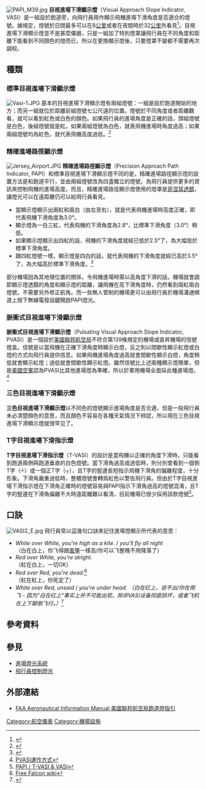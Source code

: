 [[File:PAPI_M39.jpg|thumb]]
{{noteTA
|T=zh:目視進場下滑顯示燈;zh-tw:目視進場下滑顯示燈;zh-hk:目視進場下滑顯示燈;zh-cn:目视进近坡度指示器;
|1=zh:目視進場下滑顯示燈;zh-tw:目視進場下滑顯示燈;zh-hk:目視進場下滑顯示燈;zh-cn:目视进近坡度指示器;
|2=zh:精確進場路徑顯示燈;zh-tw:精確進場路徑顯示燈;zh-hk:精確進場路徑顯示燈;zh-cn:精密进近轨迹指示器
|3=zh:進場;zh-tw:進場;zh-hk:進場;zh-cn:进近;
}}
'''目視進場下滑顯示燈'''（Visual Approach Slope Indicator, VASI）是一組設於跑道旁，向飛行員用作顯示飛機進場下滑角度是否適合的燈號。據規定，燈號於日間最多可以在8[[公里|公里]]或者在夜間時於32[[公里|公里]]外看見<ref>{{Cite web |url=http://www.flightlight.com/airportlighting/4.0/4.0.html |title=PAPI生產商對可見度的說明 |access-date=2009-03-07 |archive-url=https://web.archive.org/web/20120104222852/http://www.flightlight.com/airportlighting/4.0/4.0.html |archive-date=2012-01-04 |dead-url=yes }}</ref>。目視進場下滑顯示燈並不是甚麼儀器，只是一組加了特別燈罩讓飛行員在不同角度和距離下能看到不同顏色的燈而已，所以在更換顯示燈後，只要燈罩不變都不需要再次調校。

==種類==
===標準目視進場下滑顯示燈===
[[File:Vasi-1.JPG|thumb]]
基本的目視進場下滑顯示燈有兩組燈號：一組是設於跑道開始的地方；而另一組就位於距離前組燈號七公尺遠的位置。燈號於不同角度或者距離觀看，就可以看到紅色或白色的顏色。如果飛行員的進場角度是正確的話，頭組燈號是白色，後組燈號就是紅。如果兩組燈號為白色，就表飛機進場時角度過高；如果兩組燈號均為紅色，就代表飛機高度過低。<ref>{{Cite web |url=http://www.faa.gov/airports_airtraffic/air_traffic/publications/atpubs/aim/Chap2/aim0201.html |title=機場指示燈設置方法 |access-date=2009-03-07 |archive-date=2009-06-27 |archive-url=https://web.archive.org/web/20090627163537/http://www.faa.gov/airports_airtraffic/air_traffic/publications/atpubs/AIM/Chap2/aim0201.html |dead-url=no }}</ref>

===精確進場路徑顯示燈===
[[File:Jersey_Airport.JPG|thumb]]
'''精確進場路徑顯示燈'''（Precision Approach Path Indicator, PAPI）和標準目視進場下滑顯示燈不同的是，精確進場路徑顯示燈的設置方法是和跑道平行，並由兩組燈號改為四盞獨立的燈號，為飛行員提供更多的資訊來控制飛機的進場高度。而且，精確進場路徑顯示燈使用的燈罩是[[菲涅耳透鏡|菲涅耳透鏡]]，讓燈光可以在遠距離仍可以給飛行員看見。

*當顯示燈顯示出兩紅和兩白（由左至右），就是代表飛機進場時高度正確，即代表飛機下滑角度為3.0°。
*顯示燈為一白三紅，代表飛機的下滑角度為2.8°，比標準下滑角度（3.0°）稍低。
*如果顯示燈顯示出四紅的話，飛機的下滑角度就經已低於2.5°了，為大幅低於標準下滑角度。
*跟四紅燈號一樣，顯示燈是四白的話，就代表飛機的下滑角度就經已高於3.5°了，為大幅高於標準下滑角度。<ref>{{Cite web |url=http://www.icao.int/cgi/isbn_txt.pl?1039 |title=ICAO第4444號規條 |access-date=2009-03-08 |archive-date=2008-12-04 |archive-url=https://web.archive.org/web/20081204024948/http://www.icao.int/cgi/isbn_txt.pl?1039 |dead-url=no }}</ref>

部分機場因為其地理位置的關係，令飛機進場時需以高角度下滑的話，機場就會調節顯示燈透鏡的角度和顯示燈的距離，讓飛機在高下滑角度時，仍然看到兩紅兩白燈號，不需要另外修正航角。而一些無人管制的機場更可以由飛行員於機場溝通頻道上按下無線電發話鍵開啟PAPI燈光。

===脈衝式目視進場下滑顯示燈===
'''脈衝式目視進場下滑顯示燈'''（Pulsating Visual Approach Slope Indicator, PVASI）是一個設於[[美國聯邦航空局|美國聯邦航空局]]不符合第139條規定的機場或直昇機場的信號燈盒。信號是以當飛機在正確下滑角度時顯示白燈，反之則以間歇性顯示紅燈或白燈的方式向飛行員提供信息。如果飛機進場角度過高就會間歇性顯示白燈，角度稍低就會顯示紅燈；過低就會間歇性顯示紅燈。雖然信號比上述兩種顯示燈簡單，但是[[美國空軍|美國空軍]]認為PVASI比其他進場燈為準確，所以於軍用機場全面採此種進場燈。<ref>[http://flyawaysimulation.com/postp146009.html PVASI運作方式]</ref>

===三色目視進場下滑顯示燈===
'''三色目視進場下滑顯示燈'''以不同色的燈號顯示進場角度是否合適，但是一般飛行員未必清楚顏色的意思，而且顏色不容易在各種天氣情況下辨認，所以現在三色目視進場下滑顯示燈就很罕见了。

===T字目視進場下滑指示燈===
'''T字目視進場下滑指示燈'''（T-VASI）的設計是當飛機以正確的角度下滑時，只能看到跑道兩側與跑道垂直的白色燈號。當下滑角過高或過低時，則分別會看到一個倒T字（┴）或一個正T字（┬），且T字的竪邊長短指示飛機下滑角的偏離程度，十分形象。下滑角嚴重過低時，整體燈號會轉爲紅色以警告飛行員。但由於T字目視進場下滑指示燈在下滑角正確時的燈號容易與PAPI指示下滑角過高的燈號混淆，且T字的竪邊在下滑角偏離不大時遠距離難以看清，目前機場已很少採用該款燈號<ref>[http://old.smartcockpit.com/b767/PAPI_VASIS_TVASIS.PDF PAPI / T-VASI & VASI]{{dead link|date=2018年1月 |bot=InternetArchiveBot |fix-attempted=yes }}</ref>。

==口訣==
[[File:VASI2_E.jpg|thumb]]
飛行員常以這幾句口訣來記住進場燈顯示所代表的意思：
* ''White over White, you're high as a kite.'' / ''you'll fly all night''<br>（白在白上，你飞得跟[[風箏|風箏]]一樣高/你可以飞整晚不用降落了）
* ''Red over White, you're alright.''<br> （紅在白上，一切OK）
* ''Red over Red, you're dead.''<ref>[http://www.freefalcondoc.com/index.php?title=Visual_Approach_Slope_Indicator Free Falcon wiki]{{dead link|date=2018年1月 |bot=InternetArchiveBot |fix-attempted=yes }}</ref><br>（紅在紅上，你死定了）
* ''White over Red, unsaid'' / ''you're under head. （白在红上，说不出/你在倒飞 - 因为"白在红上"事实上并不可能出现，除非VASI设备彻底损坏，或者飞机在上下颠倒飞行。）''<ref>{{Cite web|url=http://aviation.stackexchange.com/questions/33151/what-does-a-white-over-red-vasi-indicate|title=What does a white over red VASI indicate?|website=aviation.stackexchange.com|access-date=2016-11-14|archive-date=2021-03-12|archive-url=https://web.archive.org/web/20210312154316/https://aviation.stackexchange.com/questions/33151/what-does-a-white-over-red-vasi-indicate|dead-url=no}}</ref>

==參考資料==
{{reflist|1}}

==參見==
*[[進場燈光系統|進場燈光系統]]
*[[飛行員控制燈光|飛行員控制燈光]]

==外部連結==
*[http://www.faa.gov/ATpubs/AIM/ FAA Aeronautical Information Manual 美國聯邦航空局跑道燈指引] {{Wayback|url=http://www.faa.gov/ATpubs/AIM/ |date=20081201074339 }}

[[Category:航空儀表|Category:航空儀表]]
[[Category:機場設施|Category:機場設施]]